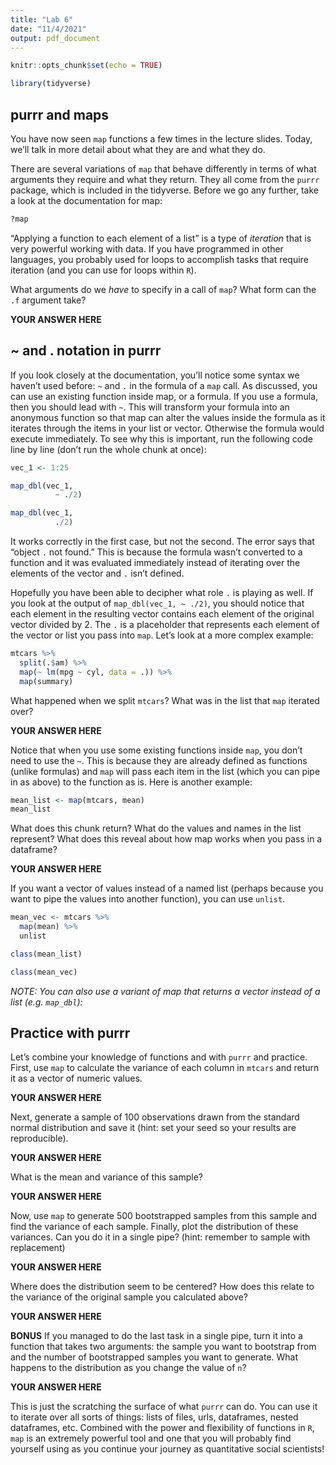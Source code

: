 ---
title: "Lab 6"
date: "11/4/2021"
output: pdf_document
---

```{r setup, include=FALSE}
knitr::opts_chunk$set(echo = TRUE)
```

```{r, inlcude = FALSE}
library(tidyverse)
```

## purrr and maps

You have now seen `map` functions a few times in the lecture slides. Today, we'll talk in more detail about what they are and what they do. 

There are several variations of `map` that behave differently in terms of what arguments they require and what they return. They all come from the `purrr` package, which is included in the tidyverse. Before we go any further, take a look at the documentation for map:

```{r, eval = FALSE}
?map
```

"Applying a function to each element of a list" is a type of *iteration* that is very powerful working with data. If you have programmed in other languages, you probably used for loops to accomplish tasks that require iteration (and you can use for loops within `R`). 

What arguments do we *have* to specify in a call of `map`? What form can the `.f` argument take?

**YOUR ANSWER HERE** 

## ~ and . notation in purrr

If you look closely at the documentation, you'll notice some syntax we haven't used before: `~` and `.` in the formula of a `map` call. As discussed, you can use an existing function inside map, or a formula. If you use a formula, then you should lead with `~`. This will transform your formula into an anonymous function so that map can alter the values inside the formula as it iterates through the items in your list or vector. Otherwise the formula would execute immediately. To see why this is important, run the following code line by line (don't run the whole chunk at once):

```{r, eval = FALSE}
vec_1 <- 1:25

map_dbl(vec_1, 
          ~ ./2)

map_dbl(vec_1,
          ./2)
```

It works correctly in the first case, but not the second. The error says that "object `.` not found." This is because the formula wasn't converted to a function and it was evaluated immediately instead of iterating over the elements of the vector and `.` isn't defined. 

Hopefully you have been able to decipher what role `.` is playing as well. If you look at the output of `map_dbl(vec_1, ~ ./2)`, you should notice that each element in the resulting vector contains each element of the original vector divided by 2. The `.` is a placeholder that represents each element of the vector or list you pass into `map`. Let's look at a more complex example:

```{r}
mtcars %>%
  split(.$am) %>%
  map(~ lm(mpg ~ cyl, data = .)) %>%
  map(summary)
```

What happened when we split `mtcars`? What was in the list that `map` iterated over?

**YOUR ANSWER HERE**

Notice that when you use some existing functions inside `map`, you don't need to use the `~`. This is because they are already defined as functions (unlike formulas) and `map` will pass each item in the list (which you can pipe in as above) to the function as is. Here is another example:

```{r}
mean_list <- map(mtcars, mean)
mean_list
```

What does this chunk return? What do the values and names in the list represent? What does this reveal about how map works when you pass in a dataframe?

**YOUR ANSWER HERE**

If you want a vector of values instead of a named list (perhaps because you want to pipe the values into another function), you can use `unlist`.

```{r}
mean_vec <- mtcars %>%
  map(mean) %>%
  unlist

class(mean_list)

class(mean_vec)
```
*NOTE: You can also use a variant of map that returns a vector instead of a list (e.g. `map_dbl`):*

## Practice with purrr

Let's combine your knowledge of functions and with `purrr` and practice. First, use `map` to calculate the variance of each column in `mtcars` and return it as a vector of numeric values.

**YOUR ANSWER HERE**

Next, generate a sample of 100 observations drawn from the standard normal distribution and save it (hint: set your seed so your results are reproducible).

**YOUR ANSWER HERE**

What is the mean and variance of this sample?

**YOUR ANSWER HERE**

Now, use `map` to generate 500 bootstrapped samples from this sample and find the variance of each sample. Finally, plot the distribution of these variances. Can you do it in a single pipe? (hint: remember to sample with replacement)

**YOUR ANSWER HERE**

Where does the distribution seem to be centered? How does this relate to the variance of the original sample you calculated above?

**YOUR ANSWER HERE**

**BONUS** If you managed to do the last task in a single pipe, turn it into a function that takes two arguments: the sample you want to bootstrap from and the number of bootstrapped samples you want to generate. What happens to the distribution as you change the value of `n`?

**YOUR ANSWER HERE**

This is just the scratching the surface of what `purrr` can do. You can use it to iterate over all sorts of things: lists of files, urls, dataframes, nested dataframes, etc. Combined with the power and flexibility of functions in `R`, `map` is an extremely powerful tool and one that you will probably find yourself using as you continue your journey as quantitative social scientists!
